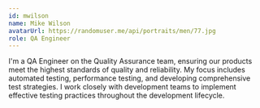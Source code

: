 ```yaml
---
id: mwilson
name: Mike Wilson
avatarUrl: https://randomuser.me/api/portraits/men/77.jpg
role: QA Engineer
---
```


I'm a QA Engineer on the Quality Assurance team, ensuring our products meet the highest standards of quality and reliability. My focus includes automated testing, performance testing, and developing comprehensive test strategies. I work closely with development teams to implement effective testing practices throughout the development lifecycle.
